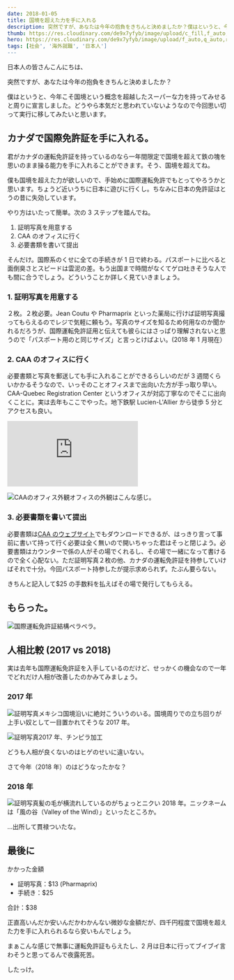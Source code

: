 ```yaml
---
date: 2018-01-05
title: 国境を超えた力を手に入れる
description: 突然ですが、あなたは今年の抱負をきちんと決めましたか？僕はというと、今年こそ国境という概念を超越したスーパーな力を持ってみせると周りに宣言しました。どうやら本気だと思われていないようなので今回思い切って実行に移してみたいと思います。
thumb: https://res.cloudinary.com/de9x7yfyb/image/upload/c_fill,f_auto,h_120,q_auto,r_6,w_120/v1637734537/qc3/posts/international-driving-permit/montreal02_mw9n8b.jpg
hero: https://res.cloudinary.com/de9x7yfyb/image/upload/f_auto,q_auto,r_6,w_680/v1637734537/qc3/posts/international-driving-permit/montreal02_mw9n8b.jpg
tags: [社会', '海外就職', '日本人']
---
```



日本人の皆さんこんにちは、

突然ですが、あなたは今年の抱負をきちんと決めましたか？

僕はというと、今年こそ国境という概念を超越したスーパーな力を持ってみせると周りに宣言しました。どうやら本気だと思われていないようなので今回思い切って実行に移してみたいと思います。

## カナダで国際免許証を手に入れる。

君がカナダの運転免許証を持っているのなら一年間限定で国境を超えて鉄の塊を思いのまま操る能力を手に入れることができます。そう、国境を超えてね。

僕も国境を超えた力が欲しいので、手始めに国際運転免許でもとってやろうかと思います。ちょうど近いうちに日本に遊びに行くし。ちなみに日本の免許証はとうの昔に失効しています。

やり方はいたって簡単。次の 3 ステップを踏んでね。

1.  証明写真を用意する
2.  CAA のオフィスに行く
3.  必要書類を書いて提出

そんだけ。国際系のくせに全ての手続きが 1 日で終わる。パスポートに比べると面倒臭さとスピードは雲泥の差。もう出国まで時間がなくてゲロ吐きそうな人でも間に合うでしょう。どういうことか詳しく見ていきましょう。

### 1\. 証明写真を用意する

２枚。２枚必要。Jean Coutu や Pharmaprix といった薬局に行けば証明写真撮ってもらえるのでレジで気軽に頼もう。写真のサイズを知るため何用なのか聞かれるだろうが、国際運転免許証用と伝えても彼らにはさっぱり理解されないと思うので「パスポート用のと同じサイズ」と言っとけばよい。(2018 年 1 月現在）

### 2\. CAA のオフィスに行く

必要書類と写真を郵送しても手に入れることができるらしいのだが 3 週間くらいかかるそうなので、いっそのことオフィスまで出向いた方が手っ取り早い。CAA-Quebec Registration Center というオフィスが対応丁寧なのでそこに出向くことに。実は去年もここでやった。地下鉄駅 Lucien-L'Allier から徒歩 5 分とアクセスも良い。

<div class='iframe-container'>
  <iframe
    style='border:0;'
    src='https://www.google.com/maps/embed?pb=!1m18!1m12!1m3!1d89497.19604973428!2d-73.63780812828482!3d45.494226264810294!2m3!1f0!2f0!3f0!3m2!1i1024!2i768!4f13.1!3m3!1m2!1s0x0%3A0x11d00f9f90aa2525!2sCAA-Quebec+Registration+Center!5e0!3m2!1sen!2sca!4v1515200032035'
    width={IFRAME.WIDTH}
    height={IFRAME.HEIGHT}
    frameborder='0'
  ></iframe>
</div>

![CAAのオフィス外観](https://res.cloudinary.com/de9x7yfyb/image/upload/f_auto,q_auto,r_6,w_680/v1637734537/qc3/posts/international-driving-permit/caa_cnuavw.jpg)オフィスの外観はこんな感じ。

### 3\. 必要書類を書いて提出

必要書類は[CAA のウェブサイト](https://www.caa.ca/international-driving-permit/ 'CAA International Driving Permit')でもダウンロードできるが、はっきり言って事前に書いて持って行く必要は全く無いので開いちゃった君はそっと閉じよう。必要書類はカウンターで係の人がその場でくれるし、その場で一緒になって書けるので全く心配ない。ただ証明写真２枚の他、カナダの運転免許証を持参していけばそれで十分。今回パスポート持参したが提示求められず。たぶん要らない。

きちんと記入して$25 の手数料を払えばその場で発行してもらえる。

## もらった。

![国際運転免許証](https://res.cloudinary.com/de9x7yfyb/image/upload/f_auto,q_auto,r_6,w_680/v1637734537/qc3/posts/international-driving-permit/idp_tcbssx.jpg)結構ペラペラ。

## 人相比較 (2017 vs 2018)

実は去年も国際運転免許証を入手しているのだけど、せっかくの機会なので一年でどれだけ人相が改善したのかみてみましょう。

### 2017 年

![証明写真](https://res.cloudinary.com/de9x7yfyb/image/upload/f_auto,q_auto,r_6,w_680/v1637734537/qc3/posts/international-driving-permit/id01_q5vts3.jpg)メキシコ国境沿いに絶対こういうのいる。国境周りでの立ち回りが上手い奴として一目置かれてそうな 2017 年。

![証明写真](https://res.cloudinary.com/de9x7yfyb/image/upload/f_auto,q_auto,r_6,w_680/v1637734537/qc3/posts/international-driving-permit/id02_xqmhxh.jpg)2017 年、チンピラ加工

どうも人相が良くないのはヒゲのせいに違いない。

さて今年（2018 年）のはどうなったかな？

### 2018 年

![証明写真](https://res.cloudinary.com/de9x7yfyb/image/upload/f_auto,q_auto,r_6,w_680/v1637734536/qc3/posts/international-driving-permit/id03_l9cfh7.jpg)髪の毛が横流れしているのがちょっとニクい 2018 年。ニックネームは「風の谷（Valley
of the Wind）」といったところか。

…出所して貫禄ついたな。

## 最後に

かかった金額

- 証明写真：$13 (Pharmaprix)
- 手続き：$25

合計：$38

正直高いんだか安いんだかわかんない微妙な金額だが、四千円程度で国境を超えた力を手に入れられるなら安いもんでしょう。

まぁこんな感じで無事に運転免許証もらえたし、2 月は日本に行ってブイブイ言わそうと思ってるんで夜露死苦。

したっけ。
